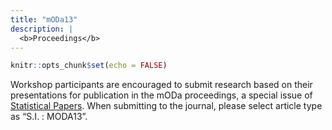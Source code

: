 ```yaml
---
title: "mODa13"
description: |
  <b>Proceedings</b>
---
```


```r
knitr::opts_chunk$set(echo = FALSE)
```

Workshop participants are encouraged to submit research based on their presentations for publication in the mODa proceedings, a special issue of [Statistical Papers](https://www.springer.com/journal/362). When submitting to the journal, please select article type as "S.I. : MODA13".